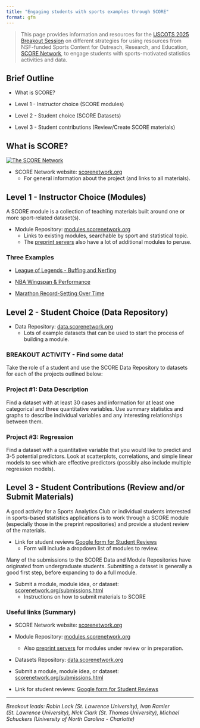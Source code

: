 ```yaml
---
title: "Engaging students with sports examples through SCORE"
format: gfm
---
```


> This page provides information and resources for the [USCOTS 2025 Breakout Session](https://www.causeweb.org/cause/uscots/uscots25/program/breakouts/4C){target="_blank"} on different strategies for using resources from NSF-funded Sports Content for Outreach, Research, and Education, [SCORE Network](https://scorenetwork.org){target="_blank"}, to engage students with sports-motivated statistics activities and data.

## Brief Outline

* What is SCORE?

* Level 1 - Instructor choice (SCORE modules)

* Level 2 - Student choice (SCORE Datasets)

* Level 3 - Student contributions (Review/Create SCORE materials)

## What is SCORE? 

[![The SCORE Network](https://img.youtube.com/vi/eBasNuOMTUs/0.jpg)](https://www.youtube.com/watch?v=eBasNuOMTUs&t=1s)

- SCORE Network website: [scorenetwork.org](https://scorenetwork.org){target="_blank"}  
  + For general information about the project (and links to all materials).

## Level 1 - Instructor Choice (Modules)

A SCORE module is a collection of teaching materials built around one or more sport-related dataset(s).

- Module Repository:
[modules.scorenetwork.org](https://modules.scorenetwork.org){target="_blank"} 
  + Links to existing modules, searchable by sport and statistical topic.
  + The [preprint servers](https://modules.scorenetwork.org/preprints.html){target="_blank"} also have a lot of additional modules to peruse.

### Three Examples

- [League of Legends - Buffing and Nerfing](https://modules.scorenetwork.org/esports/league-of-legends-buffing-nerfing/){target="_blank"}

- [NBA Wingspan & Performance](https://iramler.github.io/slu_score_preprints/basketball/nba_wingspans_and_performance/){target="_blank"}

- [Marathon Record-Setting Over Time](https://isle.stat.cmu.edu/SCORE/Marathons_SCORE_Template/){target="_blank"}

## Level 2 - Student Choice (Data Repository)

- Data Repository: [data.scorenetwork.org](https://data.scorenetwork.org){target="_blank"}  
  + Lots of example datasets that can be used to start the process of building a module.

### BREAKOUT ACTIVITY - Find some data!
Take the role of a student and use the SCORE Data Repository to datasets for each of the projects outlined below:

### Project \#1:  Data Description 
Find a dataset with at least 30 cases and information for at least one categorical and three quantitative variables.  Use summary statistics and graphs to describe individual variables and any interesting relationships between them.

### Project \#3: Regression 
Find a dataset with a quantitative variable that you would like to predict and 3-5 potential predictors. Look at scatterplots, correlations, and simple linear models to see which are effective predictors (possibly also include multiple regression models).

## Level 3 - Student Contributions (Review and/or Submit Materials)

A good activity for a Sports Analytics Club or individual students interested in sports-based statistics applications is to work through a SCORE module (especially those in the preprint repositories) and provide a student review of the materials. 

- Link for student reviews [Google form for Student Reviews](https://docs.google.com/forms/d/e/1FAIpQLSd7Sigx6d8h4RHu0EsybC4K6C1aUFL5t1AcpwlPj897eOtC9A/viewform){target="_blank"}
    + Form will include a dropdown list of modules to review. 
 
Many of the submissions to the SCORE Data and Module Repositories have originated from undergraduate students.  Submitting a dataset is generally a good first step, before expanding to do a full module.  

- Submit a module, module idea, or dataset: 
[scorenetwork.org/submissions.html](https://scorenetwork.org/submissions.html){target="_blank"}
   + Instructions on how to submit materials to SCORE

### Useful links (Summary)

- SCORE Network website: [scorenetwork.org](https://scorenetwork.org){target="_blank"}  
  
- Module Repository:
[modules.scorenetwork.org](https://modules.scorenetwork.org){target="_blank"} 
  + Also [preprint servers](https://modules.scorenetwork.org/preprints.html){target="_blank"} for modules under review or in preparation.
  
  
- Datasets Repository: [data.scorenetwork.org](https://data.scorenetwork.org){target="_blank"}  


- Submit a module, module idea, or dataset: 
[scorenetwork.org/submissions.html](https://scorenetwork.org/submissions.html){target="_blank"}

- Link for student reviews: 
[Google form for Student Reviews](https://docs.google.com/forms/d/e/1FAIpQLSd7Sigx6d8h4RHu0EsybC4K6C1aUFL5t1AcpwlPj897eOtC9A/viewform){target="_blank"}




---
*Breakout leads: Robin Lock (St. Lawrence University), Ivan Ramler (St. Lawrence University), Nick Clark (St. Thomas University),  Michael Schuckers (University of North Carolina - Charlotte)*
